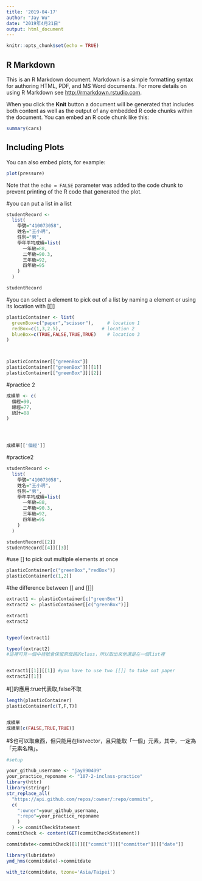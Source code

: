 ```yaml
---
title: '2019-04-17'
author: "Jay Wu"
date: "2019年4月21日"
output: html_document
---
```


```r
knitr::opts_chunk$set(echo = TRUE)
```

## R Markdown

This is an R Markdown document. Markdown is a simple formatting syntax for authoring HTML, PDF, and MS Word documents. For more details on using R Markdown see <http://rmarkdown.rstudio.com>.

When you click the **Knit** button a document will be generated that includes both content as well as the output of any embedded R code chunks within the document. You can embed an R code chunk like this:

```r
summary(cars)
```

## Including Plots

You can also embed plots, for example:

```r
plot(pressure)
```

Note that the `echo = FALSE` parameter was added to the code chunk to prevent printing of the R code that generated the plot.






#you can put a list in a list
```r
studentRecord <-
  list(
    學號="410073058",
    姓名="王小明",
    性別="男",
    學年平均成績=list(
      一年級=88,
      二年級=90.3,
      三年級=92,
      四年級=95
    )
  )

studentRecord
```


#you can select a element to pick out of a list by naming a element or using its location with [[]]
```r
plasticContainer <- list(
  greenBox=c("paper","scissor"),     # location 1
  redBox=c(1,3,2.5),               # location 2
  blueBox=c(TRUE,FALSE,TRUE,TRUE)    # location 3
)



plasticContainer[["greenBox"]]
plasticContainer[["greenBox"]][[1]]
plasticContainer[["greenBox"]][[2]]

```


#practice 2

```r
成績單 <- c(
  個經=90,
  總經=77,
  統計=88
)




成績單[['個經']]
```



#practice2
```r
studentRecord <-
  list(
    學號="410073058",
    姓名="王小明",
    性別="男",
    學年平均成績=list(
      一年級=88,
      二年級=90.3,
      三年級=92,
      四年級=95
    )
  )

studentRecord[[2]]
studentRecord[[4]][[3]]

```



#use [] to pick out multiple elements at once

```r
plasticContainer[c("greenBox","redBox")] 
plasticContainer[c(1,2)]
```

#the difference between [] and [[]]
```r
extract1 <- plasticContainer[c("greenBox")] 
extract2 <- plasticContainer[[c("greenBox")]]

extract1
extract2


typeof(extract1)

typeof(extract2)
#這裡可見一個中括號會保留原母題的class，所以取出來他還是在一個list裡


extract1[[1]][[1]] #you have to use two [[]] to take out paper
extract2[[1]]
```



#[]的應用:true代表取,false不取
```r
length(plasticContainer)
plasticContainer[c(T,F,T)]


成績單
成績單[c(FALSE,TRUE,TRUE)]
```



#$也可以取東西，但只能用在listvector，且只能取「一個」元素，其中，一定為「元素名稱」。
```r
#setup

your_github_username <- "jay890409"
your_practice_reponame <- "107-2-inclass-practice"
library(httr)
library(stringr)
str_replace_all(
  "https://api.github.com/repos/:owner/:repo/commits",
  c(
    ":owner"=your_github_username,
    ":repo"=your_practice_reponame
    )
  ) -> commitCheckStatement
commitCheck <- content(GET(commitCheckStatement))
```








```r
commitdate<-commitCheck[[1]][["commit"]][["committer"]][["date"]]
```


```r
library(lubridate)
ymd_hms(commitdate)->commitdate

with_tz(commitdate, tzone='Asia/Taipei')

```







































































